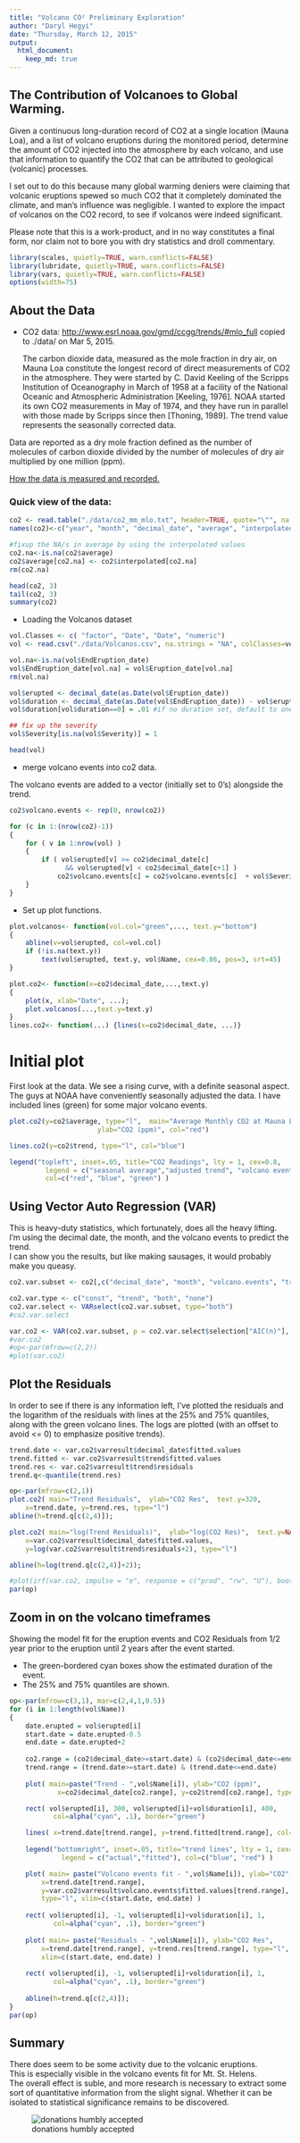 ```yaml
---
title: "Volcano CO² Preliminary Exploration"
author: "Daryl Hegyi"
date: "Thursday, March 12, 2015"
output: 
  html_document:
    keep_md: true
---
```

## The Contribution of Volcanoes to Global Warming.
Given a continuous long-duration record of CO2 at a single location (Mauna Loa), and a list of volcano eruptions during the monitored period, determine the amount of CO2 injected into the atmosphere by each volcano, and use that information to quantify the CO2 that can be attributed to geological (volcanic) processes.

I set out to do this because many global warming deniers were claiming that volcanic eruptions spewed so much CO2 that it completely dominated the climate, and man's influence was negligible.  I wanted to explore the impact of volcanos on the CO2 record, to see if volcanos were indeed significant.

Please note that this is a work-product, and in no way constitutes a final form,
nor claim not to bore you with dry statistics and droll commentary.

```r
library(scales, quietly=TRUE, warn.conflicts=FALSE)
library(lubridate, quietly=TRUE, warn.conflicts=FALSE)
library(vars, quietly=TRUE, warn.conflicts=FALSE)
options(width=75)
```
## About the Data

* CO2 data: <http://www.esrl.noaa.gov/gmd/ccgg/trends/#mlo_full> copied to ./data/ on Mar 5, 2015.

  The carbon dioxide data, measured as the mole fraction in dry air, on Mauna Loa constitute the longest record of direct measurements of CO2 in the atmosphere. They were started by C. David Keeling of the Scripps Institution of Oceanography in March of 1958 at a facility of the National Oceanic and Atmospheric Administration [Keeling, 1976]. NOAA started its own CO2 measurements in May of 1974, and they have run in parallel with those made by Scripps since then [Thoning, 1989]. The trend value represents the seasonally corrected data.

Data are reported as a dry mole fraction defined as the number of molecules of carbon dioxide divided by the number of molecules of dry air multiplied by one million (ppm). 

[How the data is measured and recorded.](http://www.esrl.noaa.gov/gmd/ccgg/about/co2_measurements.html)

### Quick view of the data:
```r
co2 <- read.table("./data/co2_mm_mlo.txt", header=TRUE, quote="\"", na.strings = "-99.99")
names(co2)<-c("year", "month", "decimal_date", "average", "interpolated", "trend", "numdays")

#fixup the NA/s in average by using the interpolated values
co2.na<-is.na(co2$average)
co2$average[co2.na] <- co2$interpolated[co2.na]
rm(co2.na)

head(co2, 3)
tail(co2, 3)
summary(co2)
```

* Loading the Volcanos dataset
```r

vol.Classes <- c( "factor", "Date", "Date", "numeric")
vol <- read.csv("./data/Volcanos.csv", na.strings = "NA", colClasses=vol.Classes)

vol.na<-is.na(vol$EndEruption_date)
vol$EndEruption_date[vol.na] = vol$Eruption_date[vol.na]
rm(vol.na)

vol$erupted <- decimal_date(as.Date(vol$Eruption_date))
vol$duration <- decimal_date(as.Date(vol$EndEruption_date)) - vol$erupted
vol$duration[vol$duration==0] = .01 #if no duration set, default to one percent of a year (about 3.5 days)

## fix up the severity
vol$Severity[is.na(vol$Severity)] = 1

head(vol)
```

* merge volcano events into co2 data.

The volcano events are added to a vector (initially set to 0's) alongside the trend.
```r
co2$volcano.events <- rep(0, nrow(co2))

for (c in 1:(nrow(co2)-1))
{
	for ( v in 1:nrow(vol) )
	{
		if ( vol$erupted[v] >= co2$decimal_date[c]
			  && vol$erupted[v] < co2$decimal_date[c+1] )
			co2$volcano.events[c] = co2$volcano.events[c]  + vol$Severity[v]
	}
}
```

* Set up plot functions.
```r
plot.volcanos<- function(vol.col="green",..., text.y="bottom") 
{ 
	abline(v=vol$erupted, col=vol.col)
	if (!is.na(text.y))
		text(vol$erupted, text.y, vol$Name, cex=0.86, pos=3, srt=45)
}

plot.co2<- function(x=co2$decimal_date,...,text.y) 
{
	plot(x, xlab="Date", ...); 
	plot.volcanos(...,text.y=text.y)
}
lines.co2<- function(...) {lines(x=co2$decimal_date, ...)}
```
# Initial plot

First look at the data.  We see a rising curve, with a definite seasonal aspect.  The guys at NOAA have conveniently seasonally adjusted the data.  I have included lines (green) for some major volcano events.
```r
plot.co2(y=co2$average, type="l",  main="Average Monthly CO2 at Mauna Loa", text.y=320,
					  ylab="CO2 (ppm)", col="red")

lines.co2(y=co2$trend, type="l", col="blue")

legend("topleft", inset=.05, title="CO2 Readings", lty = 1, cex=0.8,
		 legend = c("seasonal average","adjusted trend", "volcano events"), 
		 col=c("red", "blue", "green") )
```

## Using Vector Auto Regression (VAR)

This is heavy-duty statistics, which fortunately, does all the heavy lifting.  
I'm using the decimal date, the month, and the volcano events to predict the trend.  
I can show you the results, but like making sausages, it would probably make you queasy.

```r

co2.var.subset <- co2[,c("decimal_date", "month", "volcano.events", "trend")]

co2.var.type <- c("const", "trend", "both", "none")
co2.var.select <- VARselect(co2.var.subset, type="both")
#co2.var.select

var.co2 <- VAR(co2.var.subset, p = co2.var.select$selection["AIC(n)"], type = "both" )
#var.co2
#op<-par(mfrow=c(2,2))
#plot(var.co2)

```
## Plot the Residuals

In order to see if there is any information left, I've plotted the residuals and the logarithm of the residuals with lines at the 25% and 75% quantiles, along with the green volcano lines.  The logs are plotted (with an offset to avoid <= 0)  to emphasize positive trends).
```r

trend.date <- var.co2$varresult$decimal_date$fitted.values
trend.fitted <- var.co2$varresult$trend$fitted.values
trend.res <- var.co2$varresult$trend$residuals
trend.q<-quantile(trend.res)

op<-par(mfrow=c(2,1))
plot.co2( main="Trend Residuals",  ylab="CO2 Res",  text.y=320,
	x=trend.date, y=trend.res, type="l")
abline(h=trend.q[c(2,4)]);

plot.co2( main="log(Trend Residuals)",  ylab="log(CO2 Res)",  text.y=NA,
	x=var.co2$varresult$decimal_date$fitted.values, 
	y=log(var.co2$varresult$trend$residuals+2), type="l")

abline(h=log(trend.q[c(2,4)]+2));

#plot(irf(var.co2, impulse = "e", response = c("prod", "rw", "U"), boot = T))
par(op)
```

## Zoom in on the volcano timeframes
Showing the model fit for the eruption events and CO2 Residuals from 1/2 year prior to the eruption until 2 years after the event started.

* The green-bordered cyan boxes show the estimated duration of the event.
* The 25% and 75% quantiles are shown.
```r
op<-par(mfrow=c(3,1), mar=c(2,4,1,0.5))
for (i in 1:length(vol$Name))
{
	date.erupted = vol$erupted[i]
	start.date = date.erupted-0.5
	end.date = date.erupted+2
	
	co2.range = (co2$decimal_date>=start.date) & (co2$decimal_date<=end.date)
	trend.range = (trend.date>=start.date) & (trend.date<=end.date)
	
	plot( main=paste("Trend - ",vol$Name[i]), ylab="CO2 (ppm)",
			x=co2$decimal_date[co2.range], y=co2$trend[co2.range], type="l", col="blue" )

	rect( vol$erupted[i], 300, vol$erupted[i]+vol$duration[i], 400, 
		   col=alpha("cyan", .1), border="green")

	lines( x=trend.date[trend.range], y=trend.fitted[trend.range], col="red")
	
	legend("bottomright", inset=.05, title="trend lines", lty = 1, cex=0.8,
			 legend = c("actual","fitted"), col=c("blue", "red") )

	plot( main= paste("Volcano events fit - ",vol$Name[i]), ylab="CO2",
		x=trend.date[trend.range], 
		y=var.co2$varresult$volcano.events$fitted.values[trend.range], 
		type="l", xlim=c(start.date, end.date) )
	
	rect( vol$erupted[i], -1, vol$erupted[i]+vol$duration[i], 1,
		   col=alpha("cyan", .1), border="green")
	
	plot( main= paste("Residuals - ",vol$Name[i]), ylab="CO2 Res",
		x=trend.date[trend.range], y=trend.res[trend.range], type="l",
		xlim=c(start.date, end.date) )
	
	rect( vol$erupted[i], -1, vol$erupted[i]+vol$duration[i], 1,
		   col=alpha("cyan", .1), border="green")
	
	abline(h=trend.q[c(2,4)]);
}
par(op)
```

## Summary

There does seem to be some activity due to the volcanic eruptions.  
This is especially visible in the volcano events fit for Mt. St. Helens.  
The overall effect is suble, and more research is necessary to extract some sort of quantitative information from the slight signal.  Whether it can be isolated to statistical significance remains to be discovered.

![donations humbly accepted](climate-model-unsourced-donations.png)
